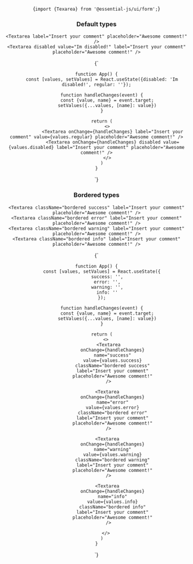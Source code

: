 
<Header pretitle="Form" title="Texarea" />

<CopyableCode>{`import {Texarea} from '@essential-js/ui/form';`}</CopyableCode>

<section>
	<h3>Default types</h3>

    <Textarea label="Insert your comment" placeholder="Awesome comment!" />
    <Textarea disabled value="Im disabled!" label="Insert your comment" placeholder="Awesome comment!" />

</section>

<CopyableCode>
{`

    function App() {
        const [values, setValues] = React.useState({disabled: 'Im disabled!', regular: ''});

        function handleChanges(event) {
            const {value, name} = event.target;
            setValues({...values, [name]: value})
        }

        return (
            <>
                <Textarea onChange={handleChanges} label="Insert your comment" value={values.regular} placeholder="Awesome comment!" />
                <Textarea onChange={handleChanges} disabled value={values.disabled} label="Insert your comment" placeholder="Awesome comment!" />
            </>
        )
    }

`}

</CopyableCode>

<section>
	<h3>Bordered types</h3>

    <Textarea className="bordered success" label="Insert your comment" placeholder="Awesome comment!" />
    <Textarea className="bordered error" label="Insert your comment" placeholder="Awesome comment!" />
    <Textarea className="bordered warning" label="Insert your comment" placeholder="Awesome comment!" />
    <Textarea className="bordered info" label="Insert your comment" placeholder="Awesome comment!" />

</section>

<CopyableCode>
{`

    function App() {
        const [values, setValues] = React.useState({
            success: '',
            error: '',
            warning: '',
            info: ''
        });

        function handleChanges(event) {
            const {value, name} = event.target;
            setValues({...values, [name]: value})
        }

        return (
           <>
             <Textarea
                onChange={handleChanges}
                name="success"
                value={values.success}
                className="bordered success"
                label="Insert your comment"
                placeholder="Awesome comment!"
             />

            <Textarea
                onChange={handleChanges}
                name="error"
                value={values.error}
                className="bordered error"
                label="Insert your comment"
                placeholder="Awesome comment!"
             />

            <Textarea
                onChange={handleChanges}
                name="warning"
                value={values.warning}
                className="bordered warning"
                label="Insert your comment"
                placeholder="Awesome comment!"
             />

            <Textarea
                onChange={handleChanges}
                name="info"
                value={values.info}
                className="bordered info"
                label="Insert your comment"
                placeholder="Awesome comment!"
             />

           </>
        )
    }

`}

</CopyableCode>
